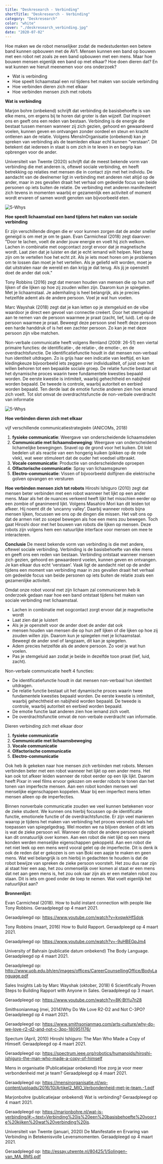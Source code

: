 ```yaml
---
title: "Deskresearch - Verbinding"
shortTitle: "Deskresearch - Verbinding"
category: "Deskresearch"
color: "white"
cover: "./deskresearch_verbinding.jpg"
date: "2020-07-02"
---
```


Hoe maken we de robot menselijker zodat de medestudenten een betere band kunnen opbouwen met de AV1. Mensen kunnen een band op bouwen met een robot net zoals ze een band opbouwen met een mens. Maar hoe bouwen mensen eigenlijk een band op met elkaar? Hoe doen dieren dat? En wat kunnen we hieruit meenemen voor ons onderzoek? 
- Wat is verbinding
- Hoe speelt lichaamstaal een rol tijdens het maken van sociale verbinding
- Hoe verbinden dieren zich met elkaar
- Hoe verbinden mensen zich met robots

**Wat is verbinding**

Marjon bohre (onbekend) schrijft dat verbinding de basisbehoefte is van elke mens, om ergens bij te horen dat groter is dan wijzelf. Dat inspireert ons en geeft ons een reden van bestaan. Verbinding is de energie die bestaat tussen mensen wanneer zij zich gezien, gehoord en gewaardeerd voelen, kunnen geven en ontvangen zonder oordeel en steun en kracht ontlenen aan de relatie.
Volgens MensInOrganisatie (onbekend) kan je spreken van verbinding als de teamleden elkaar echt kunnen “verstaan”. Dit betekent dat iedereen in staat is om zich in te leven in en begrip kan opbrengen voor de ander. 

Universiteit van Twente (2020) schrijft dat de meest bekende vorm van verbinding die met anderen is, oftewel sociale verbinding, en heeft betrekking op relaties met mensen die in contact zijn met het individu. 
De aandacht van de deelnemer ligt in verbinding met anderen niet altijd op de ander, maar in zes gevallen draait het verhaal om gedeelde focus van beide personen op iets buiten de relatie. De verbinding met anderen manifesteert zich tevens in momenten waarbij er gezamenlijk een activiteit of moment wordt ervaren of samen wordt genoten van bijvoorbeeld eten.

![5-Whys](https://technation-hr.nl/images/stappen/deskresearch_verbinding/chart.png "5-whys")

**Hoe speelt lichaamstaal een band tijdens het maken van sociale verbinding**

Er zijn verschillende dingen die er voor kunnen zorgen dat de ander sneller geneigd is om met je om te gaan. Evan Carmicheal (2018) zegt daarover: "Door te lachen, voelt de ander jouw energie en voelt hij zich welkom. Lachen in combinatie met oogcontact zorgt ervoor dat je magnetische wordt. Laat zien dat je luister en dat je echt iemand wilt helpen.  Niet bang zijn om te vertellen hoe het echt zit. Als je iets moet horen om je problemen om te lossen dan moet je het vertellen. Als je geliefd wilt worden, moet je dat uitstralen naar de wereld en dan krijg je dat terug. Als jij je openstelt doet de ander dat ook." 

Tony Robbins (2016) zegt dat mensen houden van mensen die op hun zelf lijken of die lijken op hoe zij zouden willen zijn. Daarom kun je spiegelen. Met je lichaamstaal. Je ademhaling is heel belangrijk, als je precies hetzelfde ademt als de andere persoon. Voel je wat hun voelen. 

Marc Wayshak (2018) zegt dat je kan letten op je stemgeluid en de vibe waardoor je direct een gevoel van connectie creëert. Door het stemgeluid aan te nemen van de persoon waarmee je praat (zacht, lief, luid). Let op de persoon waarmee je praat. Beweegt deze persoon snel heeft deze persoon een harde handdruk of is het een zachter persoon. Zo kan je met deze persoon zijn vibe matchen.

Non-verbale communicatie heeft volgens Remland (2009: 26-51) een viertal primaire functies: de identificatie-, de relatie-, de emotie-, en de overdrachtsfunctie. De identificatiefunctie houdt in dat mensen non-verbaal hun identiteit uitdragen. Zo is grijs haar een indicatie van leeftijd, en kan kledingkeuze bijvoorbeeld iets zeggen over individualiteit, of juist over het willen behoren tot een bepaalde sociale groep. De relatie functie bestaat uit het dynamische proces waarin twee fundamentele kwesties bepaald worden. De eerste kwestie is intimiteit, waarbij gehechtheid en nabijheid worden bepaald. De tweede is controle, waarbij autoriteit en eerbied worden bepaald. Ten derde laat de emotie functie anderen zien hoe iemand zich voelt. Tot slot omvat de overdrachtsfunctie de non-verbale overdracht van informatie

![5-Whys](https://technation-hr.nl/images/stappen/deskresearch_verbinding/some_data.png "5-whys")

**Hoe verbinden dieren zich met elkaar**

vijf verschillende communicatiestrategieën (ANICOMs, 2018)

1. **fysieke communicatie**: Weergave van onderscheidende lichaamsdelen
2. **Communicatie met lichaamsbeweging**: Weergave van onderscheidend lichamelijke bewegingen. Snavel op de grond voor het kuiken. Dit lokt bedelen uit als reactie van een hongerig kuiken (pikken op de rode vlek), wat weer stimuleert dat de ouder het voedsel uitbraakt. 
3. **Vocale communicatie**: Productie van onderscheidende oproepen
4. **Olfactorische communicatie**: Spray van lichaamsgeuren
5. **Electro-communicatie**: Vissen of bijvoorbeeld dolfijnen die elektrische golven opvangen en versturen

**Hoe verbinden mensen zich tot robots**
Hiroshi Ishiguro (2010) zegt dat mensen beter verbinden met een robot wanneer het lijkt op een ander mens. Maar als het de nuances verkeerd heeft lijkt het misschien eerder op een zombie of geanimeerd lijkt. Volgens Masahiro Mori kan dit leiden tot afkeer. Hij noemt dit de ‘uncanny valley’.  Daarbij wanneer robots bijna mensen lijken, focussen we ons op de dingen die missen. Het valt ons op dat de armen niet zo soepel bewegen als hoe een mens zou bewegen.  Toch gaat Hiroshi door met het bouwen van robots die lijken op mensen. Deze robots zijn volgens hem een natuurlijke interface voor mensen om mee te interacteren. 

**Conclusie**
De meest bekende vorm van verbinding is die met andere, oftewel sociale verbinding. Verbinding is de basisbehoefte van elke mens en geeft ons een reden van bestaan. Verbinding ontstaat wanneer mensen zich gezien, gehoord en gewaardeerd voelen, kunnen geven en ontvangen. Je kan elkaar dus echt ‘verstaan’. 
Vaak ligt de aandacht niet op de ander tijdens een moment van verbinding maar in zes gevallen draait het verhaal om gedeelde focus van beide personen op iets buiten de relatie zoals een gezamenlijke activiteit. 

Omdat onze robot vooral met zijn lichaam zal communiceren heb ik onderzoek gedaan naar hoe een band ontstaat tijdens het maken van sociale verbinding met lichaamstaal. 
- Lachen in combinatie met oogcontact zorgt ervoor dat je magnetische wordt
- Laat zien dat je luistert
- Als je je openstelt voor de ander doet de ander dat ook
- mensen houden van mensen die op hun zelf lijken of die lijken op hoe zij zouden willen zijn. Daarom kun je spiegelen met je lichaamstaal. Beweegt de ander snel of langzaam, dit kan je spiegelen. 
- Adem precies hetzelfde als de andere persoon. Zo voel je wat hun voelen. 
- Pas je stemgeluid aan zodat je beide in dezelfde toon praat (lief, luid, zacht).

Non-verbale communicatie heeft 4 functies: 
- De identificatiefunctie houdt in dat mensen non-verbaal hun identiteit uitdragen.
- De relatie functie bestaat uit het dynamische proces waarin twee fundamentele kwesties bepaald worden. De eerste kwestie is intimiteit, waarbij gehechtheid en nabijheid worden bepaald. De tweede is controle, waarbij autoriteit en eerbied worden bepaald. 
- De emotie functie laat anderen zien hoe iemand zich voelt. 
- De overdrachtsfunctie omvat de non-verbale overdracht van informatie.

Dieren verbinding zich met elkaar door
1. **fysieke communicatie**
2. **Communicatie met lichaamsbeweging**
3. **Vocale communicatie**
4. **Olfactorische communicatie**
5. **Electro-communicatie**

Ook heb ik gekeken naar hoe mensen zich verbinden met robots. Mensen verbinden beter met een robot wanneer het lijkt op een ander mens. Het kan ook tot afkeer leiden wanneer de robot eerder op een lijk lijkt. Daarom heeft Pixar in veel films ervoor gekozen om eerder robots te tonen dan het tonen van imperfecte mensen. Aan een robot konden mensen wel menselijke eigenschappen koppelen. Maar bij een imperfect mens letten mensen alleen op de imperfecties. 

Binnen nonverbale communicatie zouden we veel kunnen betekenen voor de zieke student. We kunnen ons hierbij focussen op de identificatie functie, emotionele functie of de overdrachtsfunctie. Er zijn veel manieren waarop je tijdens het maken van verbinding het proces versneld zoals het toepassen van spiegelgedrag. Wel moeten we na blijven denken of dit iets is wat de zieke persoon wil. Wanneer de robot de andere persoon spiegelt kan dit onnatuurlijk over komen. Aan een robot die niet lijkt op een mens konden werden menselijke eigenschappen gekoppeld. Aan een robot die net niet leek op een mens werd vooral gelet op de imperfectie. Dit is denk ik ook de reden dat er gekozen is om van Boki een aapje te maken en geen mens.  Wat wel belangrijk is om hierbij in gedachten te houden is dat de robot bewijze van spreken de zieke persoon voorstelt. Het zou dus raar zijn al staat hier een aap, het zou onmenselijk over komen al staat er een mens dat net aan geen mens is, het zou ook raar zijn als er een metalen robot zou staan. Dit is iets om goed onder de loep te nemen. 
Wat voelt eigenlijk het natuurlijkst aan? 


**Bronnenlijst:**

Evan Carmicheal (2018). How to build instant connection with people like Tony Robbins. Geraadpleegd op 4 maart 2021. 

Geraadpleegd op: https://www.youtube.com/watch?v=kvqwkHfSdok

Tony Robbins (maart, 2016) How to Build Rapport. Geraadpleegd op 4 maart 2021. 

Geraadpleegd op: https://www.youtube.com/watch?v=-9uHBEGpJm4 

University of Bahrain (publicatie datum onbekend) The Body Language. Geraadpleegd op 4 maart 2021. 

Geraadpleegd op: http://www.uob.edu.bh/en/images/offices/CareerCounsellingOffice/BodyLanguage.pdf

Sales Insights Lab by Marc Wayshak (oktober, 2018) 6 Scientifically Proven Steps to Building Rapport with Anyone in Sales. Geraadpleegd op 3 maart. 

Geraadpleegd op: https://www.youtube.com/watch?v=8K-BtYu7n28

Smithsonianmag (mei, 2014)Why Do We Love R2-D2 and Not C-3PO? Geraadpleegd op 4 maart 2021. 

Geraadpleegd op: https://www.smithsonianmag.com/arts-culture/why-do-we-love-r2-d2-and-not-c-3po-180951176/

Spectum (April, 2010) Hiroshi Ishiguro: The Man Who Made a Copy of Himself. Geraadpleegd op 4 maart 2021. 

Geraadpleegd op: https://spectrum.ieee.org/robotics/humanoids/hiroshi-ishiguro-the-man-who-made-a-copy-of-himself 

Mens in organisatie (Publicatiejaar onbekend) Hoe zorg je voor meer verbondenheid met je team? Geraadpleegd op 4 maart 2021. 

Geraadpleegd op: https://mensinorganisatie.nl/wp-content/uploads/2016/10/Artikel2_MIO_Verbondenheid-met-je-team.-1.pdf

Marjonbohre (publicatiejaar onbekend) Wat is verbinding? Geraadpleegd op 4 maart 2021. 

Geraadpleegd op: https://marjonbohre.nl/wat-is-verbinding/#:~:text=Verbinding%20is%20een%20basisbehoefte%20voor,te%20kijken%20wat%20verbinding%20is. 

Universiteit van Twente (januari, 2020) De Manifestatie en Ervaring van Verbinding in Betekenisvolle Levensmomenten. Geraadpleegd op 4 maart 2021. 

Geraadpleegd op: http://essay.utwente.nl/80425/1/Solingen-van_MA_BMS.pdf 